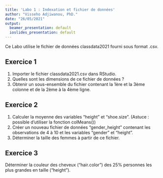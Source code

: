 ```yaml
---
title: 'Labo 1 : Indexation et fichier de données'
author: "Visseho Adjiwanou, PhD."
date: "26/05/2021"
output:
  beamer_presentation: default
  ioslides_presentation: default
---
```


Ce Labo utilise le fichier de données classdata2021 fourni sous format .csv.

## Exercice 1

1. Importer le fichier classdata2021.csv dans RStudio.
2. Quelles sont les dimensions de ce fichier de données ?
3. Obtenir un sous-ensemble du fichier contenant la 1ère et la 3ème colonne et de la 2ème à la 4ème ligne.

## Exercice 2

1. Calculer la moyenne des variables "height" et "shoe.size". (Astuce : possible d'utiliser la fonction colMeans())
2. Créer un nouveau fichier de données "gender_height" contenant les observations de 4 à 10 et les variables "gender" et "height".
3. Déterminer la taille des femmes à partir de ce fichier.

## Exercice 3

Déterminer la couleur des cheveux ("hair.color") des 25% personnes les plus grandes en taille ("height").
